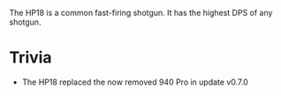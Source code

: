 The HP18 is a common fast-firing shotgun. It has the highest DPS of any shotgun.

# Trivia
- The HP18 replaced the now removed 940 Pro in update v0.7.0